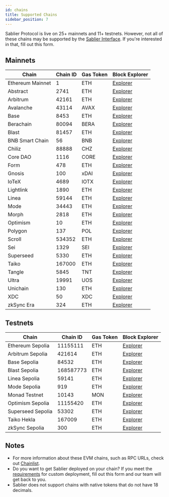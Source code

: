 ```yaml
---
id: chains
title: Supported Chains
sidebar_position: 7
---
```



Sablier Protocol is live on 25+ mainnets and 11+ testnets. However, not all of these chains may be supported by the
[Sablier Interface](https://app.sablier.com/). If you're interested in that, fill out <Link href={Links.Forms.CALL}>this form</Link>.

## Mainnets

| Chain            | Chain ID | Gas Token | Block Explorer                               |
| ---------------- | -------- | --------- | -------------------------------------------- |
| Ethereum Mainnet | 1        | ETH       | [Explorer](https://etherscan.io)             |
| Abstract         | 2741     | ETH       | [Explorer](https://abscan.org/)              |
| Arbitrum         | 42161    | ETH       | [Explorer](https://arbiscan.io)              |
| Avalanche        | 43114    | AVAX      | [Explorer](https://snowtrace.io)             |
| Base             | 8453     | ETH       | [Explorer](https://basescan.org)             |
| Berachain        | 80094    | BERA      | [Explorer](https://berascan.com/)            |
| Blast            | 81457    | ETH       | [Explorer](https://blastscan.io)             |
| BNB Smart Chain  | 56       | BNB       | [Explorer](https://bscscan.com)              |
| Chiliz           | 88888    | CHZ       | [Explorer](https://chiliscan.com/)           |
| Core DAO         | 1116     | CORE      | [Explorer](https://scan.coredao.org/)        |
| Form             | 478      | ETH       | [Explorer](https://explorer.form.network/)   |
| Gnosis           | 100      | xDAI      | [Explorer](https://gnosisscan.io)            |
| IoTeX            | 4689     | IOTX      | [Explorer](https://iotexscan.io)             |
| Lightlink        | 1890     | ETH       | [Explorer](https://phoenix.lightlink.io)     |
| Linea            | 59144    | ETH       | [Explorer](https://lineascan.build)          |
| Mode             | 34443    | ETH       | [Explorer](https://explorer.mode.network)    |
| Morph            | 2818     | ETH       | [Explorer](https://explorer.morphl2.io)      |
| Optimism         | 10       | ETH       | [Explorer](https://optimistic.etherscan.io/) |
| Polygon          | 137      | POL       | [Explorer](https://polygonscan.com)          |
| Scroll           | 534352   | ETH       | [Explorer](https://scrollscan.com)           |
| Sei              | 1329     | SEI       | [Explorer](https://seitrace.com/)            |
| Superseed        | 5330     | ETH       | [Explorer](https://explorer.superseed.xyz/)  |
| Taiko            | 167000   | ETH       | [Explorer](https://taikoscan.io/)            |
| Tangle           | 5845     | TNT       | [Explorer](https://explorer.tangle.tools/)   |
| Ultra            | 19991    | UOS       | [Explorer](https://evmexplorer.ultra.io/)    |
| Unichain         | 130      | ETH       | [Explorer](https://uniscan.xyz)              |
| XDC              | 50       | XDC       | [Explorer](https://xdcscan.com/)             |
| zkSync Era       | 324      | ETH       | [Explorer](https://era.zksync.network/)      |

## Testnets

| Chain             | Chain ID  | Gas Token | Block Explorer                                      |
| ----------------- | --------- | --------- | --------------------------------------------------- |
| Ethereum Sepolia  | 11155111  | ETH       | [Explorer](https://sepolia.etherscan.io)            |
| Arbitrum Sepolia  | 421614    | ETH       | [Explorer](https://sepolia.arbiscan.io)             |
| Base Sepolia      | 84532     | ETH       | [Explorer](https://sepolia.basescan.org)            |
| Blast Sepolia     | 168587773 | ETH       | [Explorer](https://sepolia.blastscan.io/)           |
| Linea Sepolia     | 59141     | ETH       | [Explorer](https://sepolia.lineascan.build/)        |
| Mode Sepolia      | 919       | ETH       | [Explorer](https://sepolia.explorer.mode.network/)  |
| Monad Testnet     | 10143     | MON       | [Explorer](https://testnet.monadexplorer.com/)      |
| Optimism Sepolia  | 11155420  | ETH       | [Explorer](https://sepolia-optimism.etherscan.io)   |
| Superseed Sepolia | 53302     | ETH       | [Explorer](https://sepolia-explorer.superseed.xyz/) |
| Taiko Hekla       | 167009    | ETH       | [Explorer](https://hekla.taikoexplorer.com/)        |
| zkSync Sepolia    | 300       | ETH       | [Explorer](https://sepolia-era.zksync.network/)     |

## Notes

- For more information about these EVM chains, such as RPC URLs, check out [Chainlist](https://chainlist.org).
- Do you want to get Sablier deployed on your chain? If you meet the [requirements](/guides/custom-deployments#requirements)
  for custom deployment, fill out <Link href={Links.Forms.CHAINS}>this form</Link> and our team will get back to you.
- Sablier does not support chains with native tokens that do not have 18 decimals.
